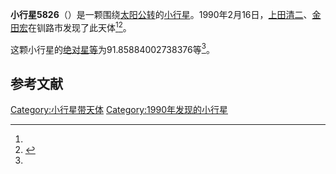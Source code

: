 {{Infobox planet
| bgcolour = #FFFFC0
| name = 5826
| symbol = 
| image = 
| caption = 
| discovery = yes
| discovery_ref = 
| discoverer = [[上田清二|上田清二]]、[[金田宏|金田宏]]
| discovery_site = [[钏路市|钏路市]] 
| discovered = 1990年2月16日
| designations = yes
| mp_name = 
| named_after = 
| alt_names = 1990 DB/ 1942 HG / 1958 GV / 1969 HD / 1971 VE / 1975 NN / 1976 SU9 / 1977 XR3 / 1981 SA1 / 1982 XP / 1986 PH5 / 1990 ER10
| mp_category = [[主带小行星|主带小行星]]
| orbit_ref = <ref name="a">[http://ssd.jpl.nasa.gov/sbdb.cgi?sstr=5826 5826] {{Wayback|url=http://ssd.jpl.nasa.gov/sbdb.cgi?sstr=5826 |date=20110610012632 }}，小行星數據庫瀏覽器（JPL Small-Body Database Browser）－[[美国国家航空航天局|美国国家航空航天局]]喷气推进实验室</ref>
| epoch = 2456400.5 (2013年4月18日更新)
| aphelion = {{convert|3.503743618013273|AU|km|3|abbr=on|lk=out}}
| perihelion = {{convert|2.640813736390578|AU|km|3|abbr=on}}
| semimajor = {{convert|3.072278677201925|AU|km|3|abbr=on}}
| eccentricity = 0.140438087
| period = 1966.931959 [[日|日]]<br />5.39[[儒略年|儒略年]]
| avg_speed = 
| inclination = 2.481410627397261
| asc_node = 157.6328965963111
| mean_anomaly = 
| arg_peri = 91.85884002738376
| satellites = 
| physical_characteristics = yes
| dimensions = 
| mass = 
| density = 
| surface_grav = 
| escape_velocity = 
| sidereal_day = 
| axial_tilt = 
| pole_ecliptic_lat = 
| pole_ecliptic_lon = 
| albedo = 
| temperatures= 
| temp_name1 = 
| mean_temp_1 = 
| max_temp_1 = 
| temp_name2 = 
| max_temp_2 = 
| spectral_type = 
| abs_magnitude = 91.85884002738376
}}

'''小行星5826'''（{{lang-en|5826}}）是一颗围绕[[太阳|太阳]][[公转|公转]]的[[小行星|小行星]]。1990年2月16日，[[上田清二|上田清二]]、[[金田宏|金田宏]]在钏路市发现了此天体<ref name="a" /><ref>{{cite news|title=小行星列表|url=http://cfa-www.harvard.edu/iau/lists/NumberedMPs.txt|accessdate=2013-07-08|newspaper=哈佛大学|archive-date=2008-05-17|archive-url=https://web.archive.org/web/20080517010638/http://cfa-www.harvard.edu/iau/lists/NumberedMPs.txt|dead-url=no}}</ref>。

这颗小行星的[[绝对星等|绝对星等]]为91.85884002738376等<ref name="a" />。

==参考文献==
{{reflist}}
{{Minor Planet Number|[[小行星5825|小行星5825]]|[[小行星5827|小行星5827]]}}

{{小天体}}

[[Category:小行星带天体|Category:小行星带天体]]
[[Category:1990年发现的小行星|Category:1990年发现的小行星]]

{{asteroid-stub}}